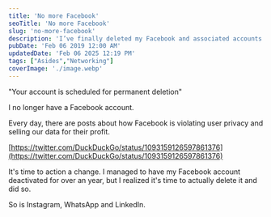 ```yaml
---
title: 'No more Facebook'
seoTitle: 'No more Facebook'
slug: 'no-more-facebook'
description: 'I’ve finally deleted my Facebook and associated accounts.'
pubDate: 'Feb 06 2019 12:00 AM'
updatedDate: 'Feb 06 2025 12:19 PM'
tags: ["Asides","Networking"]
coverImage: './image.webp'
---
```


"Your account is scheduled for permanent deletion"


I no longer have a Facebook account.


Every day, there are posts about how Facebook is violating user privacy and selling our data for their profit.


[https://twitter.com/DuckDuckGo/status/1093159126597861376](https://twitter.com/DuckDuckGo/status/1093159126597861376)


It's time to action a change. I managed to have my Facebook account deactivated for over an year, but I realized it's time to actually delete it and did so.


So is Instagram, WhatsApp and LinkedIn.

